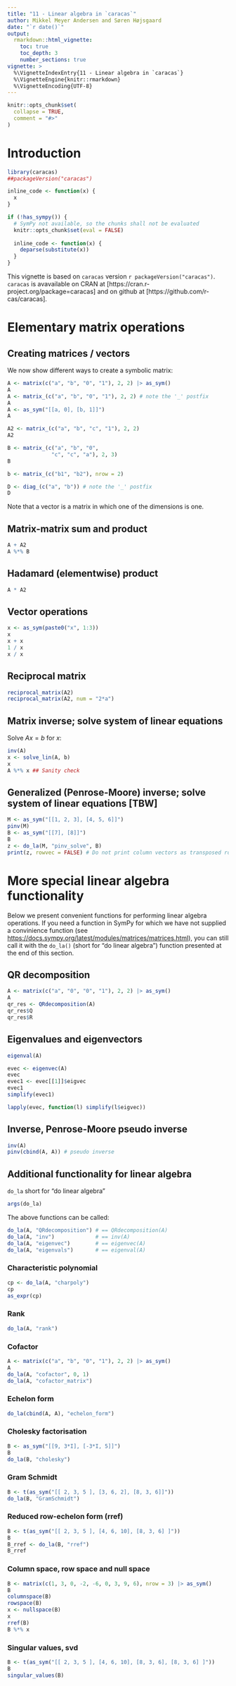 ```yaml
---
title: "11 - Linear algebra in `caracas`"
author: Mikkel Meyer Andersen and Søren Højsgaard
date: "`r date()`"
output: 
  rmarkdown::html_vignette:
    toc: true
    toc_depth: 3
    number_sections: true
vignette: >
  %\VignetteIndexEntry{11 - Linear algebra in `caracas`}
  %\VignetteEngine{knitr::rmarkdown}
  %\VignetteEncoding{UTF-8}
---
```


```r
knitr::opts_chunk$set(
  collapse = TRUE,
  comment = "#>"
)
```

# Introduction

```r
library(caracas)
##packageVersion("caracas")
```

```r
inline_code <- function(x) {
  x
}

if (!has_sympy()) {
  # SymPy not available, so the chunks shall not be evaluated
  knitr::opts_chunk$set(eval = FALSE)
  
  inline_code <- function(x) {
    deparse(substitute(x))
  }
}
```

This vignette is based on `caracas` version `r
packageVersion("caracas")`. `caracas` is avavailable on CRAN at
[https://cran.r-project.org/package=caracas] and on github at
[https://github.com/r-cas/caracas].

# Elementary matrix operations

## Creating matrices / vectors

We now show different ways to create a symbolic matrix:

```r
A <- matrix(c("a", "b", "0", "1"), 2, 2) |> as_sym()
A
A <- matrix_(c("a", "b", "0", "1"), 2, 2) # note the '_' postfix
A
A <- as_sym("[[a, 0], [b, 1]]")
A

A2 <- matrix_(c("a", "b", "c", "1"), 2, 2)
A2

B <- matrix_(c("a", "b", "0", 
              "c", "c", "a"), 2, 3)
B

b <- matrix_(c("b1", "b2"), nrow = 2)

D <- diag_(c("a", "b")) # note the '_' postfix
D
```

Note that a vector is a matrix in which one of the dimensions is one. 


## Matrix-matrix sum and product

```r
A + A2
A %*% B
```

## Hadamard (elementwise) product

```r
A * A2
```

## Vector operations

```r
x <- as_sym(paste0("x", 1:3))
x
x + x
1 / x
x / x
```


## Reciprocal matrix

```r
reciprocal_matrix(A2)
reciprocal_matrix(A2, num = "2*a")
```


## Matrix inverse; solve system of linear equations

Solve $Ax=b$ for $x$:

```r
inv(A)
x <- solve_lin(A, b)
x
A %*% x ## Sanity check
```

## Generalized (Penrose-Moore) inverse; solve system of linear equations [TBW]

```r
M <- as_sym("[[1, 2, 3], [4, 5, 6]]")
pinv(M)
B <- as_sym("[[7], [8]]") 
B
z <- do_la(M, "pinv_solve", B)
print(z, rowvec = FALSE) # Do not print column vectors as transposed row vectors
```


# More special linear algebra functionality

Below we present convenient functions for performing linear algebra
operations.  If you need a function in SymPy for which we have not
supplied a convinience function (see
<https://docs.sympy.org/latest/modules/matrices/matrices.html>), you
can still call it with the `do_la()` (short for "do linear algebra") function presented at the end of
this section.


## QR decomposition

```r
A <- matrix(c("a", "0", "0", "1"), 2, 2) |> as_sym()
A
qr_res <- QRdecomposition(A)
qr_res$Q
qr_res$R
```

## Eigenvalues and eigenvectors

```r
eigenval(A)
```

```r
evec <- eigenvec(A)
evec
evec1 <- evec[[1]]$eigvec
evec1
simplify(evec1)

lapply(evec, function(l) simplify(l$eigvec))
```


## Inverse, Penrose-Moore pseudo inverse

```r
inv(A)
pinv(cbind(A, A)) # pseudo inverse
```


## Additional functionality for linear algebra

`do_la` short for "do linear algebra"


```r
args(do_la)
```

The above functions can be called:

```r
do_la(A, "QRdecomposition") # == QRdecomposition(A)
do_la(A, "inv")             # == inv(A)
do_la(A, "eigenvec")        # == eigenvec(A)
do_la(A, "eigenvals")       # == eigenval(A)
```

### Characteristic polynomial

```r
cp <- do_la(A, "charpoly")
cp
as_expr(cp)
```

### Rank

```r
do_la(A, "rank")
```

### Cofactor

```r
A <- matrix(c("a", "b", "0", "1"), 2, 2) |> as_sym()
A
do_la(A, "cofactor", 0, 1)
do_la(A, "cofactor_matrix")
```

### Echelon form

```r
do_la(cbind(A, A), "echelon_form")
```

### Cholesky factorisation

```r
B <- as_sym("[[9, 3*I], [-3*I, 5]]")
B
do_la(B, "cholesky")
```

### Gram Schmidt

```r
B <- t(as_sym("[[ 2, 3, 5 ], [3, 6, 2], [8, 3, 6]]"))
do_la(B, "GramSchmidt")
```


### Reduced row-echelon form (rref)

```r
B <- t(as_sym("[[ 2, 3, 5 ], [4, 6, 10], [8, 3, 6] ]"))
B
B_rref <- do_la(B, "rref")
B_rref
```

### Column space, row space and null space

```r
B <- matrix(c(1, 3, 0, -2, -6, 0, 3, 9, 6), nrow = 3) |> as_sym()
B
columnspace(B)
rowspace(B)
x <- nullspace(B)
x
rref(B)
B %*% x
```

### Singular values, svd

```r
B <- t(as_sym("[[ 2, 3, 5 ], [4, 6, 10], [8, 3, 6], [8, 3, 6] ]"))
B
singular_values(B)
```


<!-- ```{r} -->
<!-- ##svd(B) FIXME -->
<!-- # # FIXME -->
<!-- # B <- t(as_sym("[[ 2, 3, 5 ], [4, 6, 10], [8, 3, 6], [8, 3, 6] ]")) -->
<!-- # B -->
<!-- #  -->
<!-- # #do_la(B %*% t(B), "left_eigenvects") -->
<!-- #  -->
<!-- # U <- eigenvec(B %*% t(B)) |> lapply(function(v) v$eigvec) |> do.call(cbind, .) -->
<!-- # V <- eigenvec(t(B) %*% B) |> lapply(function(v) v$eigvec) |> do.call(cbind, .) -->
<!-- #  -->
<!-- # d <- singular_values(B)[seq_len(ncol(U))] -->
<!-- # D <- diag(ncol(U)) |> as_sym() -->
<!-- # for (i in seq_along(d)) { -->
<!-- #   D[i, i] <- as.character(d[[i]]) -->
<!-- # } -->
<!-- #  -->
<!-- # d <- singular_values(B) |> do.call(cbind, .) -->
<!-- # D <- as_diag(d) -->
<!-- #  -->
<!-- #  -->
<!-- # r_svd <- as_expr(B) |> svd() -->
<!-- #  -->
<!-- # r_svd$d -->
<!-- # d |> as_expr() -->
<!-- #  -->
<!-- # r_svd$u -->
<!-- # U |> as_expr() -->
<!-- #  -->
<!-- # r_svd$v -->
<!-- # V |> as_expr() -->
<!-- #  -->
<!-- # r_svd$u %*% diag(r_svd$d) %*% t(r_svd$v) -->
<!-- # U %*% D %*% t(V) |> as_expr() -->
<!-- ``` -->

